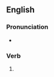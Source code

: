 ==English==

===Pronunciation===
* {{rhymes|en|æpt|s=1}}

===Verb===
{{head|en|verb form}}

# {{en-past of|crap}}